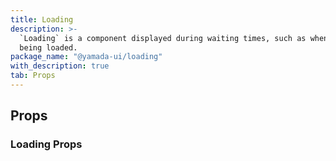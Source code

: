 ```yaml
---
title: Loading
description: >-
  `Loading` is a component displayed during waiting times, such as when data is
  being loaded.
package_name: "@yamada-ui/loading"
with_description: true
tab: Props
---
```


## Props

### Loading Props

<PropsCard name="duration" type="number" />
<PropsCard
  name="message"
  type="type ONLY_FOR_FORMAT =
  | string
  | number
  | boolean
  | ReactElement<any, string | JSXElementConstructor<any>>
  | Iterable<ReactNode>
  | ReactPortal"
/>
